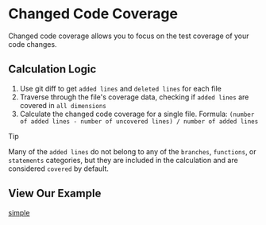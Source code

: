 # Changed Code Coverage

Changed code coverage allows you to focus on the test coverage of your code changes.

## Calculation Logic

1. Use git diff to get `added lines` and `deleted lines` for each file
2. Traverse through the file's coverage data, checking if `added lines` are covered in `all dimensions`
3. Calculate the changed code coverage for a single file. Formula: `(number of added lines - number of uncovered lines) / number of added lines`

> [!TIP]
>
> Many of the `added lines` do not belong to any of the `branches`, `functions`, or `statements` categories, but they are included in the calculation and are considered `covered` by default.

## View Our Example

[simple](https://simple.canyonjs.org/)

